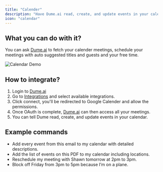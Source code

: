 ```yaml
---
title: "Calender"
description: "Have Dume.ai read, create, and update events in your calendar."
icon: "calendar"
---
```


## **What you can do with it?**

You can ask [Dume.ai](http://Dume.ai) to fetch your calender meetings, schedule your meetings with auto suggested titles and guests and your free time.

![Calendar Demo](/images/calendar_demo.png)

## How to integrate?

1. Login to [Dume.ai](http://Dume.ai)
2. Go to [Integrations](https://app.dume.ai/integrations) and select available integrations.
3. Click connect, you'll be redirected to Google Calender and allow the permissions.
4. Once OAuth is complete, [Dume.ai](http://Dume.ai) can then access all your meetings.
5. You can tell Dume read, create, and update events in your calendar.

## Example commands

- Add every event from this email to my calendar with detailed descriptions.
- Add the list of events on this PDF to my calendar including locations.
- Reschedule my meeting with Shawn tomorrow at 2pm to 3pm.
- Block off Friday from 3pm to 5pm because I’m on a plane.

## 